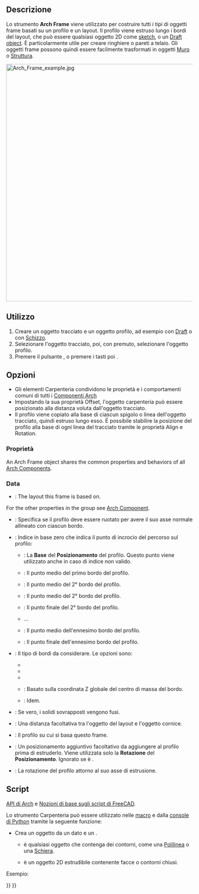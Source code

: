 <languages/>

<div class="mw-translate-fuzzy">
{{Docnav/it
|[[Arch_Equipment/it|Arredo]]
|[[Arch_Fence/it|Recinzione]]
|[[Arch_Workbench/it|Arch]]
|IconL=Arch_Equipment.svg
|IconR=Arch_Fence.svg
|IconC=Workbench_Arch.svg
}}
</div>

{{VeryImportantMessage|QUESTO COMANDO FA PARTE DELL'[[BIM_Workbench/it|AMBIENTE BIM]] INTEGRATO NELLA V1.0<br>
Questa pagina è stata aggiornata per quella versione.}}

{{GuiCommand/it
|Name=Arch Frame
|Name/it=Carpenteria
|MenuLocation=3D/BIM → Frame
|Workbenches=[[BIM_Workbench|BIM]]
|Shortcut={{KEY|F}} {{KEY|R}}
|SeeAlso=
}}

<span id="Description"></span>
==Descrizione==

Lo strumento '''Arch Frame''' viene utilizzato per costruire tutti i tipi di oggetti frame basati su un profilo e un layout. Il profilo viene estruso lungo i bordi del layout, che può essere qualsiasi oggetto 2D come [[Sketcher_Workbench|sketch]], o un [[Draft_Workbench|Draft object]]. È particolarmente utile per creare ringhiere o pareti a telaio. Gli oggetti frame possono quindi essere facilmente trasformati in oggetti [[Arch_Wall|Muro]] o [[Arch_Structure|Struttura]].

[[Image:Arch Frame example.jpg|640px]]
{{Caption|Oggetto Carpenteria creato da una [[Draft_OrthoArray/it|schiera]] derivata da una [[Draft_Line/it|linea]], utilizzando un [[Draft_Circle/it|cerchio]] come profilo.}}

<span id="Usage"></span>
==Utilizzo==

# Creare un oggetto tracciato e un oggetto profilo, ad esempio con [[Draft_Workbench/it|Draft]] o con [[Sketcher Workbench/it|Schizzo]].
# Selezionare l'oggetto tracciato, poi, con {{KEY|Ctrl}} premuto, selezionare l'oggetto profilo.
# Premere il pulsante {{Button|[[Image:Arch Frame.svg|16px]] [[Arch_Frame/it|Carpenteria]]}}, o premere i tasti {{KEY|F}} poi {{KEY|R}}.

<span id="Options"></span>
== Opzioni ==

<div class="mw-translate-fuzzy">
* Gli elementi Carpenteria condividono le proprietà e i comportamenti comuni di tutti i [[Arch_Component/it|Componenti Arch]]
* Impostando la sua proprietà Offset, l'oggetto carpenteria può essere posizionato alla distanza voluta dall'oggetto tracciato. 
* Il profilo viene copiato alla base di ciascun spigolo o linea dell'oggetto tracciato, quindi estruso lungo esso. È possibile stabilire la posizione del profilo alla base di ogni linea del tracciato tramite le proprietà Align e Rotation.
</div>

<span id="Properties"></span>
=== Proprietà ===

An Arch Frame object shares the common properties and behaviors of all [[Arch_Component|Arch Components]].

===Data===

{{TitleProperty|Component}}

* {{PropertyData|Base|Link}}: The layout this frame is based on.

For the other properties in the group see [[Arch_Component#Properties|Arch Component]].

{{TitleProperty|Frame}}

* {{PropertyData|Align|Bool}}: Specifica se il profilo deve essere ruotato per avere il suo asse normale allineato con ciascun bordo.
* {{PropertyData|Base Point|Integer}}: Indice in base zero che indica il punto di incrocio del percorso sul profilo:
** {{Value|0}}: La '''Base''' del '''Posizionamento''' del profilo. Questo punto viene utilizzato anche in caso di indice non valido.
** {{Value|1}}: Il punto medio del primo bordo del profilo.
** {{Value|2}}: Il punto medio del 2° bordo del profilo.
** {{Value|3}}: Il punto medio del 2° bordo del profilo.
** {{Value|4}}: Il punto finale del 2° bordo del profilo.
** ...
** {{Value|n*2-1}}: Il punto medio dell'ennesimo bordo del profilo.
** {{Value|n*2}}: Il punto finale dell'ennesimo bordo del profilo.
* {{PropertyData|Edges|Enumeration}}: Il tipo di bordi da considerare. Le opzioni sono:
** {{Value|All edges}}
** {{Value|Vertical edges}}
** {{Value|Horizontal edges}}
** {{Value|Bottom horizontal edges}}: Basato sulla coordinata Z globale del centro di massa del bordo.
** {{Value|Top horizontal edges}}: Idem.
* {{PropertyData|Fuse|Bool}}: Se vero, i solidi sovrapposti vengono fusi.
* {{PropertyData|Offset|VectorDistance}}: Una distanza facoltativa tra l'oggetto del layout e l'oggetto cornice.
* {{PropertyData|Profile|Link}}: Il profilo su cui si basa questo frame.
* {{PropertyData|Profile Placement|Placement}}: Un posizionamento aggiuntivo facoltativo da aggiungere al profilo prima di estruderlo. Viene utilizzata solo la '''Rotazione''' del '''Posizionamento'''. Ignorato se {{PropertyData|Align}} è {{TRUE}}.
* {{PropertyData|Rotation|Angle}}: La rotazione del profilo attorno al suo asse di estrusione.

<span id="Scripting"></span>
==Script==

{{Emphasis|Vedere anche:}} [[Arch_API/it|API di Arch]] e [[FreeCAD_Scripting_Basics/it|Nozioni di base sugli script di FreeCAD]].

Lo strumento Carpenteria può essere utilizzato nelle [[Macros/it|macro]] e dalla [[Python/it|console di Python]] tramite la seguente funzione:

{{Code|code=
Frame = makeFrame(baseobj, profile)
}}

* Crea un oggetto {{incode|Frame}} da un dato {{incode|baseobj}} e un {{incode|profile}}.
** {{incode|baseobj}} è qualsiasi oggetto che contenga dei contorni, come una [[Draft_Wire/it|Polilinea]] o una [[Draft_OrthoArray/it|Schiera]].
** {{incode|profile}} è un oggetto 2D estrudibile contenente facce o contorni chiusi.

Esempio:

{{Code|code=
import Draft, Arch

Line = Draft.makeLine(FreeCAD.Vector(0, 0, 0), FreeCAD.Vector(0, 0, 2000))
baseobj = Draft.makeArray(Line, FreeCAD.Vector(1000, 0, 0), FreeCAD.Vector(0, 1, 0), 6, 1)

profile = Draft.makeCircle(200)
Frame = Arch.makeFrame(baseobj, profile)
FreeCAD.ActiveDocument.recompute()
}}


{{Docnav/it
|[[Arch_Roof/it|Tetto]]
|[[Arch_Axis/it|Recinzione]]
|[[BIM_Workbench|BIM]]
|IconL=Arch_Roof.svg
|IconR=Arch_Fence.svg
|IconC=Workbench_BiM.svg
}}

{{BIM_Tools_navi{{#translation:}}}}
{{Userdocnavi{{#translation:}}}}